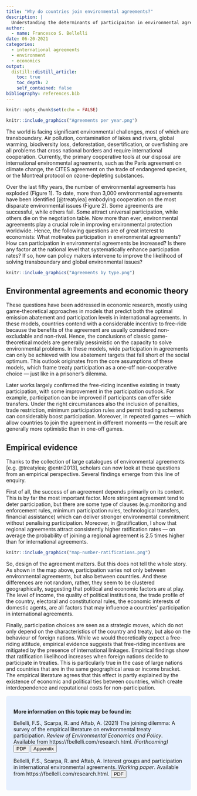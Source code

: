 ```yaml
---
title: "Why do countries join environmental agreements?"
description: |
  Understanding the determinants of participaiton in environmental agreements can help us frame more successful agreements. In this article, I discuss the economic theory and empirical evidence on this topic.
author:
  - name: Francesco S. Bellelli
date: 06-20-2021
categories: 
  - international agreements
  - environment
  - economics
output:
  distill::distill_article:
    toc: true
    toc_depth: 2
    self_contained: false
bibliography: references.bib
---
```


<style>
div.blue { background-color:#e6f0ff; border-radius: 5px; padding: 20px;}
</style>


```r
knitr::opts_chunk$set(echo = FALSE)
```


```r
knitr::include_graphics("Agreements per year.png")
```


The world is facing significant environmental challenges, most of which are transboundary. Air pollution, contamination of lakes and rivers, global warming, biodiversity loss, deforestation, desertification, or overfishing are all problems that cross national borders and require international cooperation. Currently, the primary cooperative tools at our disposal are international environmental agreements, such as the Paris agreement on climate change, the CITES agreement on the trade of endangered species, or the Montreal protocol on ozone-depleting substances.

Over the last fifty years, the number of environmental agreements has exploded (Figure 1). To date, more than 3,000 environmental agreements have been identified [@treatyiea] embodying cooperation on the most disparate environmental issues (Figure 2). Some agreements are successful, while others fail. Some attract universal participation, while others die on the negotiation table. Now more than ever, environmental agreements play a crucial role in improving environmental protection worldwide. Hence, the following questions are of great interest to economists: What motivates participation in environmental agreements? How can participation in environmental agreements be increased? Is there any factor at the national level that systematically enhance participation rates? If so, how can policy makers intervene to improve the likelihood of solving transboundary and global environmental issues? 


```r
knitr::include_graphics("Agreements by type.png")
```


## Environmental agreements and economic theory

These questions have been addressed in economic research, mostly using game-theoretical approaches in models that predict both the optimal emission abatement and participation levels in international agreements. In these models, countries contend with a considerable incentive to free-ride because the benefits of the agreement are usually considered non-excludable and non-rival. Hence, the conclusions of classic game-theoretical models are generally pessimistic on the capacity to solve environmental problems. In these models, wide participation in agreements can only be achieved with low abatement targets that fall short of the social optimum. This outlook originates from the core assumptions of these models, which frame treaty participation as a one-off non-cooperative choice --- just like in a prisoner's dilemma. 

Later works largely confirmed the free-riding incentive existing in treaty participation, with some improvement in the participation outlook. For example, participation can be improved if participants can offer side transfers. Under the right circumstances also the inclusion of penalties, trade restriction, minimum participation rules and permit trading schemes can considerably boost participation. Moreover, in repeated games --- which allow countries to join the agreement in different moments --- the result are generally more optimistic than in one-off games.




## Empirical evidence

Thanks to the collection of large catalogues of environmental agreements [e.g. @treatyiea; @entri2013], scholars can now look at these questions from an empirical perspective. Several findings emerge from this line of enquiry. 

First of all, the success of an agreement depends primarily on its content. This is by far the most important factor. More stringent agreement tend to deter participation, but there are some type of clauses (e.g.monitoring and enforcement rules, minimum participation rules, technological transfers, financial assistance) which can deliver stronger environmental commitment without penalising participation. Moreover, in @ratification, I show that regional agreements attract consistently higher ratification rates --- on average the probability of joining a regional agreement is 2.5 times higher than for international agreements.

```r
knitr::include_graphics("map-number-ratifications.png")
```

So, design of the agreement matters. But this does not tell the whole story. As shown in the map above, participation varies not only between environmental agreements, but also between countries.  And these differences are not random, rather, they seem to be clustered geographically, suggesting that political and economic factors are at play. The level of income, the quality of political institutions, the trade profile of the country, electoral and constitutional rules, the economic interests of domestic agents, are all factors that may influence a countries' participation in international agreements. 


Finally, participation choices are seen as a strategic moves, which do not only depend on the characteristics of the country and treaty, but also on the behaviour of foreign nations. While we would theoretically expect a free-riding attitude, empirical evidence suggests that free-riding incentives are mitigated by the presence of international linkages. Empirical findings show that ratification likelihood increases when foreign nations decide to participate in treaties.  This is particularly true in the case of large nations and countries that are in the same geographical area or income bracket.  The empirical literature agrees that this effect is partly explained by the existence of economic and political ties between countries, which create interdependence and reputational costs for non-participation.



<div class = "blue">
**More information on this topic may be found in:**

Bellelli, F.S., Scarpa, R. and Aftab, A. (2021) The joining dilemma: A survey of the empirical literature on environmental treaty participation. *Review of Environmental Economics and Policy*. Available from https://fbellelli.com/research.html. *(Forthcoming)*
<a href="../../papers/Survey_of_empirical_ratification_literature.pdf"><button>PDF</button></a>
<a href="../../papers/Survey_of_empirical_ratification_literature_appendix.pdf"><button>Appendix</button></a>

Bellelli, F.S., Scarpa, R. and Aftab, A. Interest groups and participation in international environmental agreements. *Working paper*. Available from https://fbellelli.com/research.html.
<a href="../../papers/Ratification_paper.pdf"><button>PDF</button></a>
</div>


